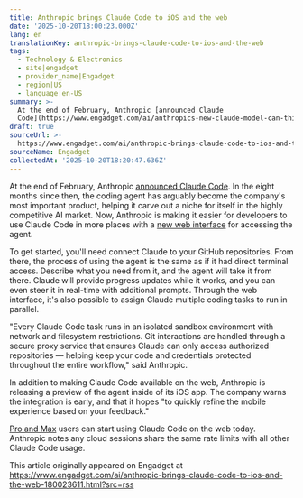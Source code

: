 ```yaml
---
title: Anthropic brings Claude Code to iOS and the web
date: '2025-10-20T18:00:23.000Z'
lang: en
translationKey: anthropic-brings-claude-code-to-ios-and-the-web
tags:
  - Technology & Electronics
  - site|engadget
  - provider_name|Engadget
  - region|US
  - language|en-US
summary: >-
  At the end of February, Anthropic [announced Claude
  Code](https://www.engadget.com/ai/anthropics-new-claude-model-can-think-both-fast-and-slow-203307140.html)....
draft: true
sourceUrl: >-
  https://www.engadget.com/ai/anthropic-brings-claude-code-to-ios-and-the-web-180023611.html?src=rss
sourceName: Engadget
collectedAt: '2025-10-20T18:20:47.636Z'
---
```

At the end of February, Anthropic [announced Claude Code](https://www.engadget.com/ai/anthropics-new-claude-model-can-think-both-fast-and-slow-203307140.html). In the eight months since then, the coding agent has arguably become the company's most important product, helping it carve out a niche for itself in the highly competitive AI market. Now, Anthropic is making it easier for developers to use Claude Code in more places with a [new web interface](https://urldefense.com/v3/__http://anthropic.com/news/claude-code-on-the-web__;!!Op6eflyXZCqGR5I!FY8Yx9u0w-2ZTY5kVXnLhRUnDV9G4vi8qwlBBVss1ry8HTqJfks973x-8W-9QYYY0KeSAhrb35mDlHweRlsr$) for accessing the agent. 

To get started, you'll need connect Claude to your GitHub repositories. From there, the process of using the agent is the same as if it had direct terminal access. Describe what you need from it, and the agent will take it from there. Claude will provide progress updates while it works, and you can even steer it in real-time with additional prompts. Through the web interface, it's also possible to assign Claude multiple coding tasks to run in parallel.   

"Every Claude Code task runs in an isolated sandbox environment with network and filesystem restrictions. Git interactions are handled through a secure proxy service that ensures Claude can only access authorized repositories — helping keep your code and credentials protected throughout the entire workflow," said Anthropic.

In addition to making Claude Code available on the web, Anthropic is releasing a preview of the agent inside of its iOS app. The company warns the integration is early, and that it hopes "to quickly refine the mobile experience based on your feedback."

[Pro and Max](https://www.engadget.com/ai/anthropics-max-plan-offers-nearly-unlimited-claude-usage-for-200-per-month-170032710.html) users can start using Claude Code on the web today. Anthropic notes any cloud sessions share the same rate limits with all other Claude Code usage. 

This article originally appeared on Engadget at https://www.engadget.com/ai/anthropic-brings-claude-code-to-ios-and-the-web-180023611.html?src=rss
